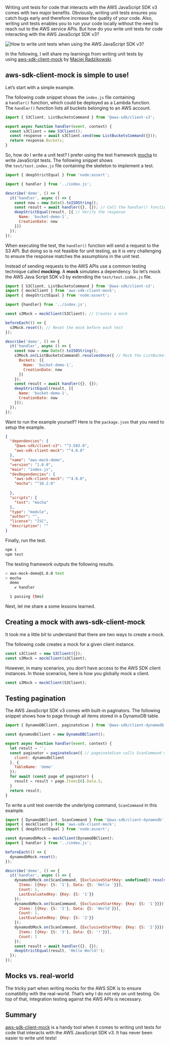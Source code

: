 Writing unit tests for code that interacts with the AWS JavaScript SDK v3 comes with two major benefits. Obviously, writing unit tests ensures you catch bugs early and therefore increase the quality of your code. Also, writing unit tests enables you to run your code locally without the need to reach out to the AWS service APIs. But how do you write unit tests for code interacting with the AWS JavaScript SDK v3?

![How to write unit tests when using the AWS JavaScript SDK v3?](https://cloudonaut.io/images/2024/06/how-to-unit-test-aws-javascript-sdk-v3-title@730w2x.webp "How to write unit tests when using the AWS JavaScript SDK v3?")

In the following, I will share my learnings from writing unit tests by using [aws-sdk-client-mock](https://github.com/m-radzikowski/aws-sdk-client-mock) by [Maciej Radzikowski](https://betterdev.blog/).

## aws-sdk-client-mock is simple to use!

Let’s start with a simple example.

The following code snippet shows the `index.js` file containing a `handler()` function, which could be deployed as a Lambda function. The `handler()` function lists all buckets belonging to an AWS account.

```js
import { S3Client, ListBucketsCommand } from '@aws-sdk/client-s3';

export async function handler(event, context) {
  const s3Client = new S3Client();
  const response = await s3Client.send(new ListBucketsCommand({}));
  return response.Buckets;
}
```

So, how do I write a unit test? I prefer using the test framework [mocha](https://mochajs.org/) to write JavaScript tests. The following snippet shows the `test/test.index.js` file containing the skeleton to implement a test.

```js
import { deepStrictEqual } from 'node:assert';

import { handler } from '../index.js';

describe('demo', () => {
  it('handler', async () => {
    const now = new Date().toISOString();
    const result = await handler({}, {}); // Call the handler() function
    deepStrictEqual(result, [{ // Verify the response
      Name: 'bucket-demo-1',
      CreationDate: now
    }])
  });
});
```

When executing the test, the `handler()` function will send a request to the S3 API. But doing so is not feasible for unit testing, as it is very challenging to ensure the response matches the assumptions in the unit test.

Instead of sending requests to the AWS APIs use a common testing technique called **mocking**. A **mock** simulates a dependency. So let’s mock the AWS Java Script SDK v3 by extending the `test/test.index.js` file.

```js
import { S3Client, ListBucketsCommand } from '@aws-sdk/client-s3';
import { mockClient } from 'aws-sdk-client-mock';
import { deepStrictEqual } from 'node:assert';

import {handler} from '../index.js';

const s3Mock = mockClient(S3Client); // Creates a mock

beforeEach(() => {
  s3Mock.reset(); // Reset the mock before each test
});

describe('demo', () => {
  it('handler', async () => {
    const now = new Date().toISOString();
    s3Mock.on(ListBucketsCommand).resolvesOnce({ // Mock the ListBucketsCommand and return hard-coded result
      Buckets: [{
        Name: 'bucket-demo-1',
        CreationDate: now
      }]
    });
    const result = await handler({}, {});
    deepStrictEqual(result, [{
      Name: 'bucket-demo-1',
      CreationDate: now
    }]);
  });
});
```

Want to run the example yourself? Here is the `package.json` that you need to setup the example.

```json
{
  "dependencies": {
    "@aws-sdk/client-s3": "^3.583.0",
    "aws-sdk-client-mock": "^4.0.0"
  },
  "name": "aws-mock-demo",
  "version": "1.0.0",
  "main": "index.js",
  "devDependencies": {
    "aws-sdk-client-mock": "^4.0.0",
    "mocha": "^10.2.0"
    
  },
  "scripts": {
    "test": "mocha"
  },
  "type": "module",
  "author": "",
  "license": "ISC",
  "description": ""
}
```

Finally, run the test.

```sh
npm i
npm test
```

The testing framework outputs the following results.

```sh
> aws-mock-demo@1.0.0 test
> mocha
  demo
    ✔ handler

  1 passing (5ms)
```

Next, let me share a some lessons learned.

## Creating a mock with aws-sdk-client-mock

It took me a little bit to understand that there are two ways to create a mock.

The following code creates a mock for a given client instance.

```js
const s3Client = new S3Client({});
const s3Mock = mockClient(s3Client);
```

However, in many scenarios, you don’t have access to the AWS SDK client instances. In those scenarios, here is how you globally mock a client.

```js
const s3Mock = mockClient(S3Client);
```

## Testing pagination

The AWS JavaScript SDK v3 comes with built-in paginators. The following snippet shows how to page through all items stored in a DynamoDB table.

```js
import { DynamoDBClient, paginateScan } from '@aws-sdk/client-dynamodb';

const dynamodbClient = new DynamoDBClient();

export async function handler(event, context) {
  let result = '';
  const paginator = paginateScan({ // pageinateScan calls ScanCommand multiple times to iterate over all result pages
    client: dynamodbClient
  }, {
    TableName: 'demo'
  });
  for await (const page of paginator) {
    result = result + page.Items[0].Data.S;
  }
  return result;
}
```

To write a unit test override the underlying command, `ScanCommand` in this example.

```js
import { DynamoDBClient, ScanCommand } from '@aws-sdk/client-dynamodb';
import { mockClient } from 'aws-sdk-client-mock';
import { deepStrictEqual } from 'node:assert';

const dynamodbMock = mockClient(DynamoDBClient);
import { handler } from '../index.js';

beforeEach(() => {
  dynamodbMock.reset();
});

describe('demo', () => {
  it('handler', async () => {
    dynamodbMock.on(ScanCommand, {ExclusiveStartKey: undefined}).resolvesOnce({
      Items: [{Key: {S: '1'}, Data: {S: 'Hello '}}],
      Count: 1,
      LastEvaluatedKey: {Key: {S: '1'}}
    });
    dynamodbMock.on(ScanCommand, {ExclusiveStartKey: {Key: {S: '1'}}}).resolvesOnce({
      Items: [{Key: {S: '2'}, Data: {S: 'World'}}],
      Count: 1,
      LastEvaluatedKey: {Key: {S: '2'}}
    });
    dynamodbMock.on(ScanCommand, {ExclusiveStartKey: {Key: {S: '2'}}}).resolvesOnce({
      Items: [{Key: {S: '3'}, Data: {S: '!'}}],
      Count: 1
    });
    const result = await handler({}, {});
    deepStrictEqual(result, 'Hello World!');
  });
});
```

## Mocks vs. real-world

The tricky part when writing mocks for the AWS SDK is to ensure comatiblity with the real-world. That’s why I do not rely on unit testing. On top of that, integration testing against the AWS APIs is necessary.

## Summary

[aws-sdk-client-mock](https://github.com/m-radzikowski/aws-sdk-client-mock) is a handy tool when it comes to writing unit tests for code that interacts with the AWS JavaScript SDK v3. It has never been easier to write unit tests!